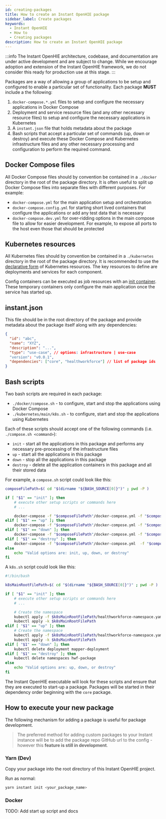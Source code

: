 ```yaml
---
id: creating-packages
title: How to create an Instant OpenHIE package
sidebar_label: Create packages
keywords:
  - Instant OpenHIE
  - How to
  - Creating packages
description: How to create an Instant OpenHIE package
---
```


:::info
The Instant OpenHIE architecture, codebase, and documentation are under active development and are subject to change. While we encourage adoption and extension of the Instant OpenHIE framework, we do not consider this ready for production use at this stage.
:::

Packages are a way of allowing a group of applications to be setup and configured to enable a particular set of functionality. Each package **MUST** include a the following:

1. `docker-compose.*.yml` files to setup and configure the necessary applications in Docker Compose
2. Deployment and service resource files (and any other necessary resource files) to setup and configure the necessary applications in Kubernetes
3. A `instant.json` file that holds metadata about the package
4. Bash scripts that accept a particular set of commands (up, down or destroy) and execute these Docker Compose and Kubernetes infrastructure files and any other necessary processing and configuration to perform the required command.

## Docker Compose files

All Docker Compose files should by convention be contained in a `./docker` directory in the root of the package directory. It is often useful to split up Docker Compose files into separate files with different purposes. For example:

* `docker-compose.yml` for the main application setup and orchestration
* `docker-compose.config.yml` for starting short lived containers that configure the applications or add any test data that is necessary
* `docker-compose.dev.yml` for over-ridding options in the main compose file to allow for easier development. For example, to expose all ports to the host even those that should be protected

## Kubernetes resources

All Kubernetes files should by convention be contained in a `./kubernetes` directory in the root of the package directory. It is recommended to use the [declarative form](https://kubernetes.io/docs/tasks/manage-kubernetes-objects/declarative-config/) of Kubernetes resources. The key resources to define are deployments and services for each component.

Config containers can be executed as job resources with an [init container](https://kubernetes.io/docs/concepts/workloads/pods/init-containers/). These temporary containers only configure the main application once the service has started up.

## instant.json

This file should be in the root directory of the package and provide metadata about the package itself along with any dependencies:

```json
{
  "id": "abc",
  "name": "XYZ",
  "description": "...",
  "type": "use-case", // options: infrastructure | use-case
  "version": "v0.0.1",
  "dependencies": ["core", "healthworkforce"] // list of package ids
}
```

## Bash scripts

Two bash scripts are required in each package:

* `./docker/compose.sh` - to configure, start and stop the applications using Docker Compose
* `./kubernetes/main/k8s.sh` - to configure, start and stop the applications using Kubernetes

Each of these scripts should accept one of the following commands (i.e. `./compose.sh <command>`):

* `init` - start all the applications in this package and performs any necessary pre-processing of the infrastructure files
* `up` - start all the applications in this package
* `down` - stop all the applications in this package
* `destroy` - delete all the application containers in this package and all their stored data

For example, a `compose.sh` script could look like this:

```sh
composeFilePath=$( cd "$(dirname "${BASH_SOURCE[0]}")" ; pwd -P )

if [ "$1" == "init" ]; then
    # execute other setup scripts or commands here
    # ...

    docker-compose -f "$composeFilePath"/docker-compose.yml -f "$composeFilePath"/importer/docker-compose.config.yml up -d
elif [ "$1" == "up" ]; then
    docker-compose -f "$composeFilePath"/docker-compose.yml -f "$composeFilePath"/importer/docker-compose.config.yml up -d
elif [ "$1" == "down" ]; then
    docker-compose -f "$composeFilePath"/docker-compose.yml -f "$composeFilePath"/importer/docker-compose.config.yml stop
elif [ "$1" == "destroy" ]; then
    docker-compose -f "$composeFilePath"/docker-compose.yml  -f "$composeFilePath"/importer/docker-compose.config.yml down -v
else
    echo "Valid options are: init, up, down, or destroy"
fi
```

A `k8s.sh` script could look like this:

```sh
#!/bin/bash

k8sMainRootFilePath=$( cd "$(dirname "${BASH_SOURCE[0]}")" ; pwd -P )

if [ "$1" == "init" ]; then
    # execute other setup scripts or commands here
    # ...

    # Create the namespace
    kubectl apply -f $k8sMainRootFilePath/healthworkforce-namespace.yaml
    kubectl apply -k $k8sMainRootFilePath
elif [ "$1" == "up" ]; then
    # Create the namespace
    kubectl apply -f $k8sMainRootFilePath/healthworkforce-namespace.yaml
    kubectl apply -k $k8sMainRootFilePath
elif [ "$1" == "down" ]; then
    kubectl delete deployment mapper-deployment
elif [ "$1" == "destroy" ]; then
    kubectl delete namespaces hwf-package
else
    echo "Valid options are: up, down, or destroy"
fi
```

The Instant OpenHIE executable will look for these scripts and ensure that they are executed to start-up a package. Packages will be started in their dependency order beginning with the `core` package.

## How to execute your new package

The following mechanism for adding a package is useful for package development.

> The preferred method for adding custom packages to your Instant instance will be to add the package repo GitHub url to the config - however this **feature is still in development**.

### Yarn (Dev)

Copy your package into the root directory of this Instant OpenHIE project.

Run as normal:

```sh
yarn instant init <your_package_name>
```

### Docker

TODO: Add start up script and docs

